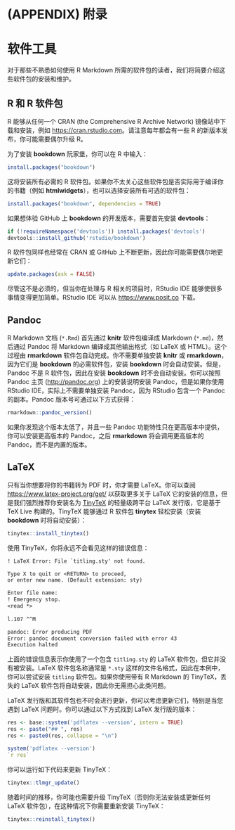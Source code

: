 \cleardoublepage 

# (APPENDIX) 附录 {-}

# 软件工具 {#software-tools}

对于那些不熟悉如何使用 R Markdown 所需的软件包的读者，我们将简要介绍这些软件包的安装和维护。

## R 和 R 软件包

R 能够从任何一个 CRAN (the Comprehensive R Archive Network) 镜像站中下载和安装，例如 <https://cran.rstudio.com>。请注意每年都会有一些 R 的新版本发布，你可能需要偶尔升级 R。

为了安装 **bookdown** 阮家堡，你可以在 R 中输入：

```r
install.packages("bookdown")
```

这将安装所有必需的 R 软件包。如果你不太关心这些软件包是否实际用于编译你的书籍（例如 **htmlwidgets**），也可以选择安装所有可选的软件包：

```r
install.packages("bookdown", dependencies = TRUE)
```

如果想体验 GitHub 上 **bookdown** 的开发版本，需要首先安装 **devtools**：

```r
if (!requireNamespace('devtools')) install.packages('devtools')
devtools::install_github('rstudio/bookdown')
```

R 软件包同样也经常在 CRAN 或 GitHub 上不断更新，因此你可能需要偶尔地更新它们：

```r
update.packages(ask = FALSE)
```

尽管这不是必须的，但当你在处理与 R 相关的项目时，RStudio IDE 能够使很多事情变得更加简单。RStudio IDE 可以从 <https://www.posit.co> 下载。

## Pandoc

R Markdown 文档 (`*.Rmd`) 首先通过 **knitr** 软件包编译成 Markdown (`*.md`)，然后通过 Pandoc 将 Markdown 编译成其他输出格式（如 LaTeX 或 HTML）。\index{Pandoc}这个过程由 **rmarkdown** 软件包自动完成。你不需要单独安装 **knitr** 或 **rmarkdown**，因为它们是 **bookdown** 的必需软件包，安装 **bookdown** 时会自动安装。但是，Pandoc 不是 R 软件包，因此在安装 **bookdown** 时不会自动安装。你可以按照 Pandoc 主页 (<http://pandoc.org>) 上的安装说明安装 Pandoc，但是如果你使用 RStudio IDE，实际上不需要单独安装 Pandoc，因为 RStudio 包含一个 Pandoc 的副本。Pandoc 版本号可通过以下方式获得：

```r
rmarkdown::pandoc_version()
```

如果你发现这个版本太低了，并且一些 Pandoc 功能特性只在更高版本中提供，你可以安装更高版本的 Pandoc，之后 **rmarkdown** 将会调用更高版本的 Pandoc，而不是内置的版本。

## LaTeX

只有当你想要将你的书籍转为 PDF 时，你才需要 LaTeX\index{LaTeX}。你可以查阅 <https://www.latex-project.org/get/> 以获取更多关于 LaTeX 它的安装的信息，但是我们强烈推荐你安装名为 [TinyTeX](https://yihui.org/tinytex/) 的轻量级跨平台 LaTeX 发行版，它是基于 TeX Live 构建的。TinyTeX 能够通过 R 软件包 **tinytex** 轻松安装（安装 **bookdown** 时将自动安装）：

```r
tinytex::install_tinytex()
```

使用 TinyTeX，你将永远不会看见这样的错误信息：

```latex
! LaTeX Error: File `titling.sty' not found.

Type X to quit or <RETURN> to proceed,
or enter new name. (Default extension: sty)

Enter file name: 
! Emergency stop.
<read *> 
         
l.107 ^^M

pandoc: Error producing PDF
Error: pandoc document conversion failed with error 43
Execution halted
```

上面的错误信息表示你使用了一个包含 `titling.sty` 的 LaTeX 软件包，但它并没有被安装。LaTeX 软件包名称通常是 `*.sty` 这样的文件名格式，因此在本例中，你可以尝试安装 `titling` 软件包。如果你使用带有 R Markdown 的 TinyTeX，丢失的 LaTeX 软件包将自动安装，因此你无需担心此类问题。

LaTeX 发行版和其软件包也不时会进行更新，你可以考虑更新它们，特别是当您遇到 LaTeX 问题时。你可以通过以下方式找到 LaTeX 发行版的版本：

```r
res <- base::system('pdflatex --version', intern = TRUE)
res <- paste("## ", res)
res <- paste0(res, collapse = "\n")
```

```r
system('pdflatex --version')
`r res`
```

你可以运行如下代码来更新 TinyTeX：

```r
tinytex::tlmgr_update()
```

随着时间的推移，你可能也需要升级 TinyTeX（否则你无法安装或更新任何 LaTeX 软件包），在这种情况下你需要重新安装 TinyTeX：

```r
tinytex::reinstall_tinytex()
```
